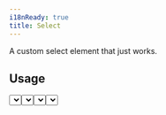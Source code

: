 ```yaml
---
i18nReady: true
title: Select
---
```



A custom select element that just works.

## Usage

<Tabs>
  <TabItem label="Preview">
    <PreviewCard>
      <Select
        label='Select Element'
        options={[
          { label: "Option 1", value: "opt-1-1" },
          { label: "Option 2", value: "opt-2-1" },
          { label: "Option 3", value: "opt-3-1" },
        ]}
      />
    </PreviewCard>
  </TabItem>
  <TabItem label="Code">
    ```astro showLinenumbers title="SelectExample.astro"
    ---
    import { Select } from 'studiocms:ui/components';
    ---

    <Select
      label='Select Element'
      options={[
        { label: 'Option 1', value: 'opt-1' },
        { label: 'Option 2', value: 'opt-2' },
        { label: 'Option 3', value: 'opt-3' },
      ]}
    />
    ```
  </TabItem>
</Tabs>

### Default Value

You can set a default value using the `defaultValue` prop:

<Tabs>
  <TabItem label="Preview">
    <PreviewCard>
      <Select
        label='Select Element'
        defaultValue='opt-1-1'
        options={[
          { label: "Option 1", value: "opt-1-1" },
          { label: "Option 2", value: "opt-2-1" },
          { label: "Option 3", value: "opt-3-1" },
        ]}
      />
    </PreviewCard>
  </TabItem>
  <TabItem label="Code">
    ```astro "defaultValue='opt-1'" showLinenumbers title="SelectDefaultValueExample.astro"
    ---
    import { Select } from 'studiocms:ui/components';
    ---

    <Select
      label='Select Element'
      defaultValue='opt-1'
      options={[
        { label: 'Option 1', value: 'opt-1' },
        { label: 'Option 2', value: 'opt-2' },
        { label: 'Option 3', value: 'opt-3' },
      ]}
    />
    ```
  </TabItem>
</Tabs>

### Form Support

You can use the `isRequired` prop to mark the select input as required. This will also add a red `*` to
the label.

If you need to access the element's value later on, you can pass the `name` prop. It will then appear in any FormData
you construct. If no name is set, a random one is generated for the component.

Additionally, you can either disable the entire select input by using the `disabled` prop, or disable
individual options by adding `disabled: true` to the option you want to disable:

```astro ins={7-9,16} showLinenumbers title="SelectFormExample.astro"
---
import { Select } from 'studiocms:ui/components';
---

<Select
  label='Select Element'
  defaultValue='opt-1'
  isRequired
  disabled
  name='select-element'
  options={[
    // ...
    { 
      label: 'Option X', 
      value: 'opt-x', 
      disabled: true
    },
    // ...
  ]}
/>
```

### Full Width

Normally, the input has a minimum width and extends as needed. You can force it to take up
the entire width of its parent container by setting the `fullWidth` prop to true:

<Tabs>
  <TabItem label="Preview">
    <PreviewCard>
      <Select
        label='Select Element'
        fullWidth
        options={[
          { label: "Option 1", value: "f-opt-1-1" },
          { label: "Option 2", value: "f-opt-1-2" },
          { label: "Option 3", value: "f-opt-1-3" },
        ]}
      />
    </PreviewCard>
  </TabItem>
  <TabItem label="Code">
    ```astro "fullWidth" showLinenumbers title="SelectFullWidthExample.astro"
    ---
    import { Select } from 'studiocms:ui/components';
    ---

    <Select
      label='Select Element'
      fullWidth
      options={[
        { label: 'Option 1', value: 'opt-1' },
        { label: 'Option 2', value: 'opt-2' },
        { label: 'Option 3', value: 'opt-3' },
      ]}
    />
    ```
  </TabItem>
</Tabs>

### Placeholder

You can adjust the placeholder shown in the select by passing the `placeholder` prop:

<Tabs>
  <TabItem label="Preview">
    <PreviewCard>
      <Select
        label='Select Element'
        placeholder="Custom Placeholder"
        options={[
          { label: "Option 1", value: "f-opt-1-p" },
          { label: "Option 2", value: "f-opt-2-p" },
          { label: "Option 3", value: "f-opt-3-p" },
        ]}
      />
    </PreviewCard>
  </TabItem>
  <TabItem label="Code">
    ```astro "placeholder='Custom Placeholder'" showLinenumbers title="SelectPlaceholderExample.astro"
    ---
    import { Select } from 'studiocms:ui/components';
    ---

    <Select
      label='Select Element'
      placeholder='Custom Placeholder'
      options={[
        { label: 'Option 1', value: 'opt-1' },
        { label: 'Option 2', value: 'opt-2' },
        { label: 'Option 3', value: 'opt-3' },
      ]}
    />
    ```
  </TabItem>
</Tabs>
